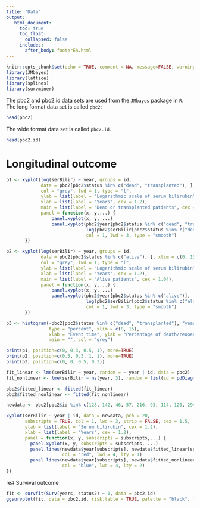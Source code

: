 ```yaml
---
title: "Data"
output: 
   html_document:
     toc: true
     toc_float:
       collapsed: false
     includes:
       after_body: footerEA.html
---
```


```r
knitr::opts_chunk$set(echo = TRUE, comment = NA, message=FALSE, warning=FALSE)
library(JMbayes)
library(lattice)
library(splines)
library(survminer)
```

The pbc2 and pbc2.id data sets are used from the <code>JMbayes</code> package in <code>R</code>. 
The long format data set is called <code>pbc2</code>: 
```r
head(pbc2)
```

The wide format data set is called <code>pbc2.id</code>. 
```r
head(pbc2.id)
```

# Longitudinal outcome

```r
p1 <- xyplot(log(serBilir) ~ year, groups = id, 
             data = pbc2[pbc2$status %in% c("dead", "transplanted"), ], xlim = c(0, 15),
             col = "grey", lwd = 1, type = "l",
             ylab = list(label = "Logarithmic scale of serum bilirubin", cex = 1.2), 
             xlab = list(label = "Years", cex = 1.2),
             main = list(label = "Dead or transplanted patients", cex = 1.04),
             panel = function(x, y,...) {
                 panel.xyplot(x, y, ...)
                 panel.xyplot(pbc2$year[pbc2$status %in% c("dead", "transplanted")], 
                              log(pbc2$serBilir[pbc2$status %in% c("dead", "transplanted")]), 
                              col = 1, lwd = 3, type = "smooth")
       })

p2 <- xyplot(log(serBilir) ~ year, groups = id, 
             data = pbc2[pbc2$status %in% c("alive"), ], xlim = c(0, 15),
             col = "grey", lwd = 1, type = "l",
             ylab = list(label = "Logarithmic scale of serum bilirubin", cex = 1.2), 
             xlab = list(label = "Years", cex = 1.2),
             main = list(label = "Alive patients", cex = 1.04),
             panel = function(x, y,...) {
                 panel.xyplot(x, y, ...)
                 panel.xyplot(pbc2$year[pbc2$status %in% c("alive")], 
                              log(pbc2$serBilir[pbc2$status %in% c("alive")]), 
                              col = 1, lwd = 3, type = "smooth")
       })

p3 <- histogram(~pbc2[pbc2$status %in% c("dead", "transplanted"), "years"], data = pbc2,
                type = "percent", xlim = c(0, 15), 
                xlab = "Event time", ylab = "Percentage of death/reoperation",
                main = "", col = "grey")

print(p1, position=c(0, 0.3, 0.5, 1), more=TRUE)
print(p2, position=c(0.5, 0.3, 1, 1), more=TRUE)
print(p3, position=c(0, 0, 0.5, 0.3))

```


```r
fit_linear <- lme(serBilir ~ year, random = ~ year | id, data = pbc2)
fit_nonlinear <- lme(serBilir ~ ns(year, 3), random = list(id = pdDiag(form = ~ ns(year, 3))), data = pbc2)

pbc2$fitted_linear <- fitted(fit_linear)
pbc2$fitted_nonlinear <- fitted(fit_nonlinear)

newdata <- pbc2[pbc2$id %in% c(128, 142, 46, 57, 216, 93, 114, 120, 294), ]

xyplot(serBilir ~ year | id, data = newdata, pch = 20, 
       subscripts = TRUE, col = 1, lwd = 3, strip = FALSE, cex = 1.5,
       ylab = list(label = "Serum bilirubin", cex = 1.2),
       xlab = list(label = "Years", cex = 1.2),
       panel = function(x, y, subscripts = subscripts,...) {
         panel.xyplot(x, y, subscripts = subscripts, ...)
         panel.lines(newdata$year[subscripts], newdata$fitted_linear[subscripts], 
                     col = "red", lwd = 4, lty = 1)
         panel.lines(newdata$year[subscripts], newdata$fitted_nonlinear[subscripts], 
                     col = "blue", lwd = 4, lty = 2)
})
```

re# Survival outcome

```r
fit <- survfit(Surv(years, status2) ~ 1, data = pbc2.id)
ggsurvplot(fit, data = pbc2.id, risk.table = TRUE, palette = "black", legend = "none")
```

